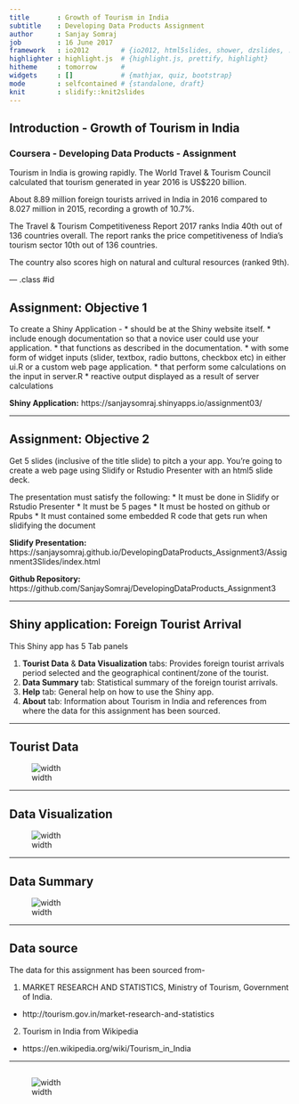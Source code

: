 ```yaml
---
title       : Growth of Tourism in India
subtitle    : Developing Data Products Assignment
author      : Sanjay Somraj
job         : 16 June 2017
framework   : io2012        # {io2012, html5slides, shower, dzslides, ...}
highlighter : highlight.js  # {highlight.js, prettify, highlight}
hitheme     : tomorrow      # 
widgets     : []            # {mathjax, quiz, bootstrap}
mode        : selfcontained # {standalone, draft}
knit        : slidify::knit2slides
---
```


## Introduction - Growth of Tourism in India
### Coursera - Developing Data Products - Assignment

Tourism in India is growing rapidly. The World Travel & Tourism Council calculated that tourism generated in year 2016 is US$220 billion.

About 8.89 million foreign tourists arrived in India in 2016 compared to 8.027 million in 2015, recording a growth of 10.7%. 

The Travel & Tourism Competitiveness Report 2017 ranks India 40th out of 136 countries overall. The report ranks the price competitiveness of India's tourism sector 10th out of 136 countries.

The country also scores high on natural and cultural resources (ranked 9th).


--- .class #id 

## Assignment: Objective 1

To create a Shiny Application - 
* should be at the Shiny website itself.
* include enough documentation so that a novice user could use your application.
* that functions as described in the documentation.
* with some form of widget inputs (slider, textbox, radio buttons, checkbox etc) in either ui.R or a custom web page application.
* that perform some calculations on the input in server.R
* reactive output displayed as a result of server calculations

**Shiny Application:** https://sanjaysomraj.shinyapps.io/assignment03/

--- 

## Assignment: Objective 2
Get 5 slides (inclusive of the title slide) to pitch a your app. You're going to create a web page using Slidify or Rstudio Presenter with an html5 slide deck.

The presentation must satisfy the following:
* It must be done in Slidify or Rstudio Presenter
* It must be 5 pages
* It must be hosted on github or Rpubs
* It must contained some embedded R code that gets run when slidifying the document

**Slidify Presentation:**  
https://sanjaysomraj.github.io/DevelopingDataProducts_Assignment3/Assignment3Slides/index.html

**Github Repository:**  
https://github.com/SanjaySomraj/DevelopingDataProducts_Assignment3

---

## Shiny application: Foreign Tourist Arrival

This Shiny app has 5 Tab panels

1.   **Tourist Data** & **Data Visualization** tabs: Provides foreign tourist arrivals period selected and the geographical continent/zone of the tourist.
2.   **Data Summary** tab: Statistical summary of the foreign tourist arrivals.
3.   **Help** tab: General help on how to use the Shiny app.
4.   **About** tab: Information about Tourism in India and references from where the data for this assignment has been sourced.

---

## Tourist Data

![width](./images/screen11.png)

---

## Data Visualization

![width](./images/screen21.png)

---

## Data Summary

![width](./images/screen31.png)

---

## Data source

The data for this assignment has been sourced from-

1)   MARKET RESEARCH AND STATISTICS, Ministry of Tourism, Government of India.
*    http://tourism.gov.in/market-research-and-statistics

2)   Tourism in India from Wikipedia
*    https://en.wikipedia.org/wiki/Tourism_in_India

---

## 

![width](./images/thankyou1.png)
